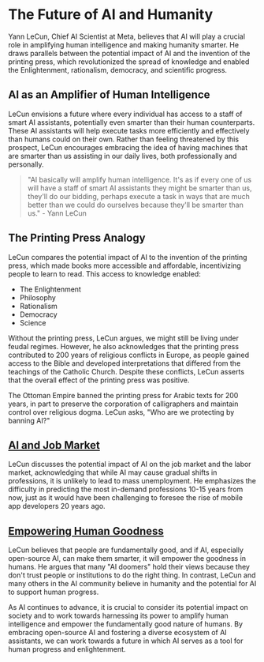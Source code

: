 
# The Future of AI and Humanity

Yann LeCun, Chief AI Scientist at Meta, believes that AI will play a crucial role in amplifying human intelligence and making humanity smarter. He draws parallels between the potential impact of AI and the invention of the printing press, which revolutionized the spread of knowledge and enabled the Enlightenment, rationalism, democracy, and scientific progress.

## AI as an Amplifier of Human Intelligence

LeCun envisions a future where every individual has access to a staff of smart AI assistants, potentially even smarter than their human counterparts. These AI assistants will help execute tasks more efficiently and effectively than humans could on their own. Rather than feeling threatened by this prospect, LeCun encourages embracing the idea of having machines that are smarter than us assisting in our daily lives, both professionally and personally.

> "AI basically will amplify human intelligence. It's as if every one of us will have a staff of smart AI assistants they might be smarter than us, they'll do our bidding, perhaps execute a task in ways that are much better than we could do ourselves because they'll be smarter than us." - Yann LeCun

## The Printing Press Analogy

LeCun compares the potential impact of AI to the invention of the printing press, which made books more accessible and affordable, incentivizing people to learn to read. This access to knowledge enabled:

- The Enlightenment
- Philosophy
- Rationalism
- Democracy
- Science

Without the printing press, LeCun argues, we might still be living under feudal regimes. However, he also acknowledges that the printing press contributed to 200 years of religious conflicts in Europe, as people gained access to the Bible and developed interpretations that differed from the teachings of the Catholic Church. Despite these conflicts, LeCun asserts that the overall effect of the printing press was positive.

<Callout>
The Ottoman Empire banned the printing press for Arabic texts for 200 years, in part to preserve the corporation of calligraphers and maintain control over religious dogma. LeCun asks, "Who are we protecting by banning AI?"
</Callout>

## [AI and Job Market](/future-of-ai-humanity/ai-and-job-market)

LeCun discusses the potential impact of AI on the job market and the labor market, acknowledging that while AI may cause gradual shifts in professions, it is unlikely to lead to mass unemployment. He emphasizes the difficulty in predicting the most in-demand professions 10-15 years from now, just as it would have been challenging to foresee the rise of mobile app developers 20 years ago.

## [Empowering Human Goodness](/future-of-ai-humanity/empowering-human-goodness)

LeCun believes that people are fundamentally good, and if AI, especially open-source AI, can make them smarter, it will empower the goodness in humans. He argues that many "AI doomers" hold their views because they don't trust people or institutions to do the right thing. In contrast, LeCun and many others in the AI community believe in humanity and the potential for AI to support human progress.

As AI continues to advance, it is crucial to consider its potential impact on society and to work towards harnessing its power to amplify human intelligence and empower the fundamentally good nature of humans. By embracing open-source AI and fostering a diverse ecosystem of AI assistants, we can work towards a future in which AI serves as a tool for human progress and enlightenment.